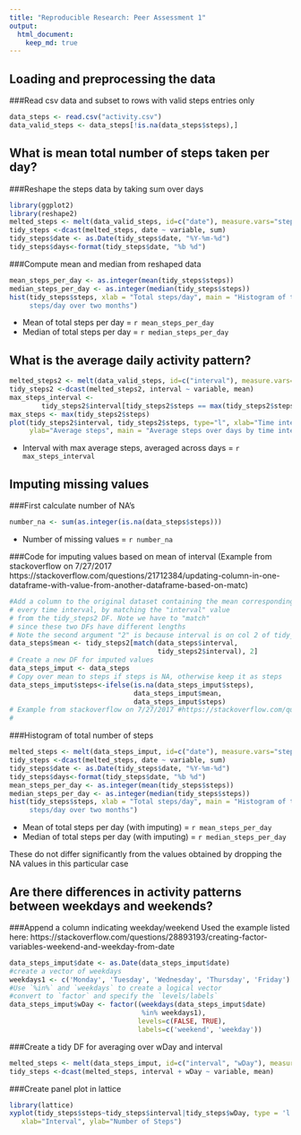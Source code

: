 ```yaml
---
title: "Reproducible Research: Peer Assessment 1"
output: 
  html_document:
    keep_md: true
---
```



## Loading and preprocessing the data
###Read csv data and subset to rows with valid steps entries only
```r
data_steps <- read.csv("activity.csv")
data_valid_steps <- data_steps[!is.na(data_steps$steps),]
```


## What is mean total number of steps taken per day?
###Reshape the steps data by taking sum over days
```r
library(ggplot2)
library(reshape2)
melted_steps <- melt(data_valid_steps, id=c("date"), measure.vars="steps")
tidy_steps <-dcast(melted_steps, date ~ variable, sum)
tidy_steps$date <- as.Date(tidy_steps$date, "%Y-%m-%d")
tidy_steps$days<-format(tidy_steps$date, "%b %d")
```
###Compute mean and median from reshaped data
```r
mean_steps_per_day <- as.integer(mean(tidy_steps$steps))
median_steps_per_day <- as.integer(median(tidy_steps$steps))
hist(tidy_steps$steps, xlab = "Total steps/day", main = "Histogram of total 
     steps/day over two months")
```

- Mean of total steps per day = `r mean_steps_per_day`
- Median of total steps per day = `r median_steps_per_day`



## What is the average daily activity pattern?

```r
melted_steps2 <- melt(data_valid_steps, id=c("interval"), measure.vars="steps")
tidy_steps2 <-dcast(melted_steps2, interval ~ variable, mean)
max_steps_interval <- 
        tidy_steps2$interval[tidy_steps2$steps == max(tidy_steps2$steps)]
max_steps <- max(tidy_steps2$steps)
plot(tidy_steps2$interval, tidy_steps2$steps, type="l", xlab="Time interval", 
     ylab="Average steps", main = "Average steps over days by time interval")
```

- Interval with max average steps, averaged across days = `r max_steps_interval`


## Imputing missing values
###First calculate number of NA's

```r
number_na <- sum(as.integer(is.na(data_steps$steps)))
```
- Number of missing values = `r number_na`

###Code for imputing values based on mean of interval
(Example from stackoverflow on 7/27/2017 https://stackoverflow.com/questions/21712384/updating-column-in-one-dataframe-with-value-from-another-dataframe-based-on-matc)

```r
#Add a column to the original dataset containing the mean corresponding to
# every time interval, by matching the "interval" value
# from the tidy_steps2 DF. Note we have to "match"
# since these two DFs have different lengths
# Note the second argument "2" is because interval is on col 2 of tidy_steps2
data_steps$mean <- tidy_steps2[match(data_steps$interval, 
                                     tidy_steps2$interval), 2]
# Create a new DF for imputed values
data_steps_imput <- data_steps
# Copy over mean to steps if steps is NA, otherwise keep it as steps
data_steps_imput$steps<-ifelse(is.na(data_steps_imput$steps), 
                               data_steps_imput$mean, 
                               data_steps_imput$steps)
# Example from stackoverflow on 7/27/2017 #https://stackoverflow.com/questions/21712384/updating-column-in-one-dataframe-with-value-from-another-dataframe-based-on-matc
#
```

###Histogram of total number of steps
```r
melted_steps <- melt(data_steps_imput, id=c("date"), measure.vars="steps")
tidy_steps <-dcast(melted_steps, date ~ variable, sum)
tidy_steps$date <- as.Date(tidy_steps$date, "%Y-%m-%d")
tidy_steps$days<-format(tidy_steps$date, "%b %d")
mean_steps_per_day <- as.integer(mean(tidy_steps$steps))
median_steps_per_day <- as.integer(median(tidy_steps$steps))
hist(tidy_steps$steps, xlab = "Total steps/day", main = "Histogram of total 
     steps/day over two months")
```

- Mean of total steps per day (with imputing) = `r mean_steps_per_day`
- Median of total steps per day (with imputing) = `r median_steps_per_day`

These do not differ significantly from the values obtained by dropping the
NA values in this particular case


## Are there differences in activity patterns between weekdays and weekends?
###Append a column indicating weekday/weekend
Used the example listed here: https://stackoverflow.com/questions/28893193/creating-factor-variables-weekend-and-weekday-from-date

```r
data_steps_imput$date <- as.Date(data_steps_imput$date)
#create a vector of weekdays
weekdays1 <- c('Monday', 'Tuesday', 'Wednesday', 'Thursday', 'Friday')
#Use `%in%` and `weekdays` to create a logical vector
#convert to `factor` and specify the `levels/labels`
data_steps_imput$wDay <- factor((weekdays(data_steps_imput$date) 
                                 %in% weekdays1), 
                                levels=c(FALSE, TRUE), 
                                labels=c('weekend', 'weekday'))
```

###Create a tidy DF for averaging over wDay and interval
```r
melted_steps <- melt(data_steps_imput, id=c("interval", "wDay"), measure.vars="steps")
tidy_steps <-dcast(melted_steps, interval + wDay ~ variable, mean)
```

###Create panel plot in lattice
```r
library(lattice)
xyplot(tidy_steps$steps~tidy_steps$interval|tidy_steps$wDay, type = 'l',
   xlab="Interval", ylab="Number of Steps")
```


